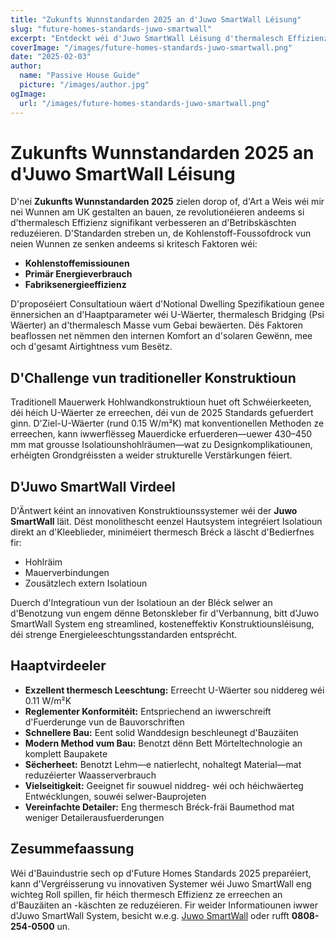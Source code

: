 ```yaml
---
title: "Zukunfts Wunnstandarden 2025 an d'Juwo SmartWall Léisung"
slug: "future-homes-standards-juwo-smartwall"
excerpt: "Entdeckt wéi d'Juwo SmartWall Léisung d'thermalesch Effizienz an d'Bau-Standarden fir zukünfteg Wunnen revolutionéiert."
coverImage: "/images/future-homes-standards-juwo-smartwall.png"
date: "2025-02-03"
author:
  name: "Passive House Guide"
  picture: "/images/author.jpg"
ogImage:
  url: "/images/future-homes-standards-juwo-smartwall.png"
---
```


# Zukunfts Wunnstandarden 2025 an d'Juwo SmartWall Léisung

D'nei **Zukunfts Wunnstandarden 2025** zielen dorop of, d'Art a Weis wéi mir nei Wunnen am UK gestalten an bauen, ze revolutionéieren andeems si d'thermalesch Effizienz signifikant verbesseren an d'Betribskäschten reduzéieren. D'Standarden streben un, de Kohlenstoff-Foussofdrock vun neien Wunnen ze senken andeems si kritesch Faktoren wéi:

- **Kohlenstoffemissiounen**
- **Primär Energieverbrauch**
- **Fabriksenergieeffizienz**

D'proposéiert Consultatioun wäert d'Notional Dwelling Spezifikatioun genee ënnersichen an d'Haaptparameter wéi U-Wäerter, thermalesch Bridging (Psi Wäerter) an d'thermalesch Masse vum Gebai bewäerten. Dës Faktoren beaflossen net nëmmen den internen Komfort an d'solaren Gewënn, mee och d'gesamt Airtightness vum Besëtz.

## D'Challenge vun traditioneller Konstruktioun

Traditionell Mauerwerk Hohlwandkonstruktioun huet oft Schwéierkeeten, déi héich U-Wäerter ze erreechen, déi vun de 2025 Standards gefuerdert ginn. D'Ziel-U-Wäerter (rund 0.15 W/m²K) mat konventionellen Methoden ze erreechen, kann iwwerflësseg Mauerdicke erfuerderen—uewer 430–450 mm mat grousse Isolatiounshohlräumen—wat zu Designkomplikatiounen, erhéigten Grondgréissten a weider strukturelle Verstärkungen féiert.

## D'Juwo SmartWall Virdeel

D'Äntwert kéint an innovativen Konstruktiounssystemer wéi der **Juwo SmartWall** läit. Dëst monolithescht eenzel Hautsystem integréiert Isolatioun direkt an d'Kleeblieder, miniméiert thermesch Bréck a läscht d'Bedierfnes fir:

- Hohlräim
- Mauerverbindungen
- Zousätzlech extern Isolatioun

Duerch d'Integratioun vun der Isolatioun an der Bléck selwer an d'Benotzung vun engem dënne Betonskleber fir d'Verbannung, bitt d'Juwo SmartWall System eng streamlined, kosteneffektiv Konstruktiounsléisung, déi strenge Energieleeschtungsstandarden entsprécht.

## Haaptvirdeeler

- **Exzellent thermesch Leeschtung:** Erreecht U-Wäerter sou niddereg wéi 0.11 W/m²K
- **Reglementer Konformitéit:** Entspriechend an iwwerschreift d'Fuerderunge vun de Bauvorschriften
- **Schnellere Bau:** Eent solid Wanddesign beschleunegt d'Bauzäiten
- **Modern Method vum Bau:** Benotzt dënn Bett Mörteltechnologie an komplett Baupakete
- **Sëcherheet:** Benotzt Lehm—e natierlecht, nohaltegt Material—mat reduzéierter Waasserverbrauch
- **Vielseitigkeit:** Geeignet fir souwuel niddreg- wéi och héichwäerteg Entwécklungen, souwéi selwer-Bauprojeten
- **Vereinfachte Detailer:** Eng thermesch Bréck-fräi Baumethod mat weniger Detailerausfuerderungen

## Zesummefaassung

Wéi d'Bauindustrie sech op d'Future Homes Standards 2025 preparéiert, kann d'Vergréisserung vu innovativen Systemer wéi Juwo SmartWall eng wichteg Roll spillen, fir héich thermesch Effizienz ze erreechen an d'Bauzäiten an -käschten ze reduzéieren. Fir weider Informatiounen iwwer d'Juwo SmartWall System, besicht w.e.g. [Juwo SmartWall](http://www.Juwo-SmartWall.co.uk) oder rufft **0808-254-0500** un.
